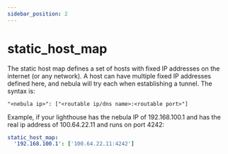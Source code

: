 ```yaml
---
sidebar_position: 2
---
```


# static_host_map

The static host map defines a set of hosts with fixed IP addresses on the internet (or any network). A host can have multiple fixed IP addresses defined here, and nebula will try each when establishing a tunnel. The syntax is:

`"<nebula ip>": ["<routable ip/dns name>:<routable port>"]`

Example, if your lighthouse has the nebula IP of 192.168.100.1 and has the real ip address of 100.64.22.11 and runs on port 4242:

```yml
static_host_map:
  '192.168.100.1': ['100.64.22.11:4242']
```
